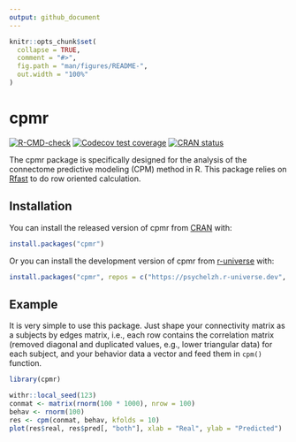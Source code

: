 ```yaml
---
output: github_document
---
```


<!-- README.md is generated from README.Rmd. Please edit that file -->

```r
knitr::opts_chunk$set(
  collapse = TRUE,
  comment = "#>",
  fig.path = "man/figures/README-",
  out.width = "100%"
)
```

# cpmr

<!-- badges: start -->
[![R-CMD-check](https://github.com/psychelzh/cpmr/actions/workflows/R-CMD-check.yaml/badge.svg)](https://github.com/psychelzh/cpmr/actions/workflows/R-CMD-check.yaml)
[![Codecov test coverage](https://codecov.io/gh/psychelzh/cpmr/branch/main/graph/badge.svg)](https://app.codecov.io/gh/psychelzh/cpmr?branch=main)
[![CRAN status](https://www.r-pkg.org/badges/version/cpmr)](https://CRAN.R-project.org/package=cpmr)
<!-- badges: end -->

The cpmr package is specifically designed for the analysis of the connectome predictive modeling (CPM) method in R. This package relies on [Rfast](https://CRAN.R-project.org/package=Rfast) to do row oriented calculation.

## Installation

You can install the released version of cpmr from [CRAN](https://CRAN.R-project.org) with:

``` r
install.packages("cpmr")
```

Or you can install the development version of cpmr from [r-universe](https://psychelzh.r-universe.dev) with:

``` r
install.packages("cpmr", repos = c("https://psychelzh.r-universe.dev", getOption("repos")))
```

## Example

It is very simple to use this package. Just shape your connectivity matrix as a subjects by edges matrix, i.e., each row contains the correlation matrix (removed diagonal and duplicated values, e.g., lower triangular data) for each subject, and your behavior data a vector and feed them in `cpm()` function.

```r
library(cpmr)

withr::local_seed(123)
conmat <- matrix(rnorm(100 * 1000), nrow = 100)
behav <- rnorm(100)
res <- cpm(conmat, behav, kfolds = 10)
plot(res$real, res$pred[, "both"], xlab = "Real", ylab = "Predicted")
```
